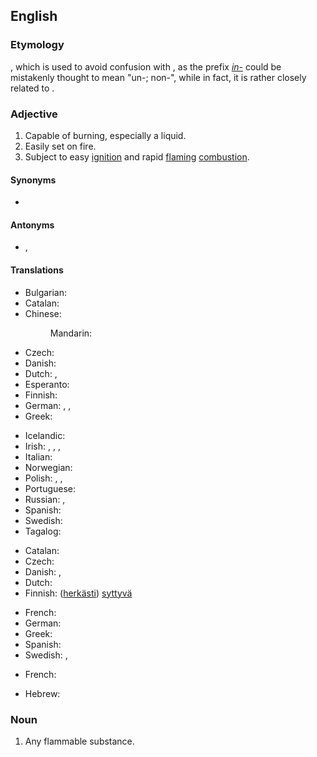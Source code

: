 ==English==

===Etymology===
{{back-form|lang=en|inflammable|nodot=y}}, which is used to avoid confusion with {{m|en|non-flammable}}, as the prefix ''[[in-#Etymology 2|in-]]'' could be mistakenly thought to mean "un-; non-", while in fact, it is rather closely related to {{m|en|en-}}.

===Adjective===
{{en-adj}}

# Capable of burning, especially a liquid.
# Easily set on fire.
# Subject to easy [[ignition]] and rapid [[flaming]] [[combustion]].

====Synonyms====
* {{l|en|inflammable}}

====Antonyms====
* {{l|en|non-flammable}}, {{l|en|nonflammable}}

====Translations====
{{trans-top|capable of burning}}
* Bulgarian: {{t|bg|леснозапалим|sc=Cyrl}}
* Catalan: {{t+|ca|inflamable}}
* Chinese:
*: Mandarin: {{t+|cmn|易燃|tr=yìrán|sc=Hani}}
* Czech: {{t+|cs|hořlavý}}
* Danish: {{t|da|brændbar}}
* Dutch: {{t+|nl|ontvlambaar}}, {{t+|nl|brandbaar}}
* Esperanto: {{t|eo|brulema}}
* Finnish: {{t+|fi|palava}}
* German: {{t+|de|brennbar}}, {{t|de|entzündbar}}, {{t|de|entflammbar}}
* Greek: {{t+|el|εύφλεκτος}}
{{trans-mid}}
* Icelandic: {{t|is|eldfimur}}
* Irish: {{t|ga|inlasta}}, {{t|ga|so-lasta}}, {{t|ga|so-adhainte}}, {{t|ga|inadhainte}}
* Italian: {{t+|it|infiammabile}}
* Norwegian: {{t|no|brennbar}}
* Polish: {{t+|pl|łatwopalny|m}}, {{t|pl|łatwopalna|f}}, {{t|pl|łatwopalne|n}}
* Portuguese: {{t+|pt|inflamável|m|f}}
* Russian: {{t+|ru|огнеопа́сный}}, {{t|ru|[[легко́]] [[воспламеня́ющийся]]|tr=lexkó vosplamenjájuščijsja}}
* Spanish: {{t+|es|inflamable}}
* Swedish: {{t+|sv|brännbar}}
* Tagalog: {{t|tl|takaw-apoy}}
{{trans-bottom}}

{{trans-top|easily set on fire}} <!---was "volatile"...was the "subject to easy ignition" sense intended instead?--->
* Catalan: {{t+|ca|inflamable}}
* Czech: {{t+|cs|hořlavý}}
* Danish: {{t+|da|brandfarlig}}, {{t|da|letantændelig}}
* Dutch: {{t|nl|licht ontvlambaar}}
* Finnish: ([[herkkä|herkästi]]) [[syttyvä]]
{{trans-mid}}
* French: {{t+|fr|inflammable}}
* German: {{t|de|feuergefährlich}}
* Greek: {{t+|el|εύφλεκτος}}
* Spanish: {{t+|es|inflamable}}
* Swedish: {{t+|sv|lättantändlig}}, {{t|sv|brandfarlig}}
{{trans-bottom}}

{{trans-top|subject to easy ignition and rapid flaming combustion}}
* French: {{t+|fr|inflammable}}
{{trans-mid}}
{{trans-bottom}}

{{checktrans-top}}
* Hebrew: {{t-check|he|יכולת בעירה}}
{{trans-mid}}
{{trans-bottom}}

===Noun===
{{en-noun}}

# Any flammable substance.